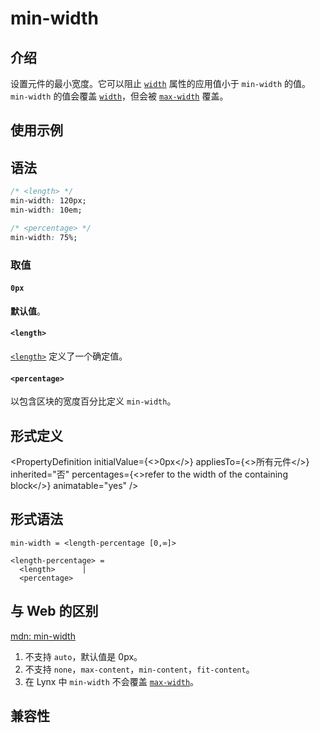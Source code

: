 # min-width

## 介绍

设置元件的最小宽度。它可以阻止 [`width`](./width.mdx) 属性的应用值小于 `min-width` 的值。
`min-width` 的值会覆盖 [`width`](./width.mdx)，但会被 [`max-width`](./max-width.mdx) 覆盖。

## 使用示例


<Go
  example="css-api"
  defaultFile="src/min-width/App.tsx"
  img="https://lf-lynx.tiktok-cdns.com/obj/lynx-artifacts-oss-sg/lynx-website/assets/doc/css/min-width.jpg"
  entry="src/min-width"
  defaultEntryFile="dist/min-width.lynx.bundle"
/>

## 语法

```css
/* <length> */
min-width: 120px;
min-width: 10em;

/* <percentage> */
min-width: 75%;
```

### 取值

#### `0px`

**默认值**。

#### `<length>`

[`<length>`](api/css/data-type/length.mdx) 定义了一个确定值。

#### `<percentage>`

以包含区块的宽度百分比定义 `min-width`。

## 形式定义


<PropertyDefinition
  initialValue={<>0px</>}
  appliesTo={<>所有元件</>}
  inherited="否"
  percentages={<>refer to the width of the containing block</>}
  animatable="yes"
/>

## 形式语法

```
min-width = <length-percentage [0,∞]>

<length-percentage> =
  <length>      |
  <percentage>
```

## 与 Web 的区别

[mdn: min-width](https://developer.mozilla.org/en-US/docs/Web/CSS/min-width)

1. 不支持 `auto`，默认值是 0px。
2. 不支持 `none`，`max-content`，`min-content`，`fit-content`。
3. 在 Lynx 中 `min-width` 不会覆盖 [`max-width`](./max-width.mdx)。

## 兼容性


<LegacyCompatTable metadata="css/properties/min-width" />
